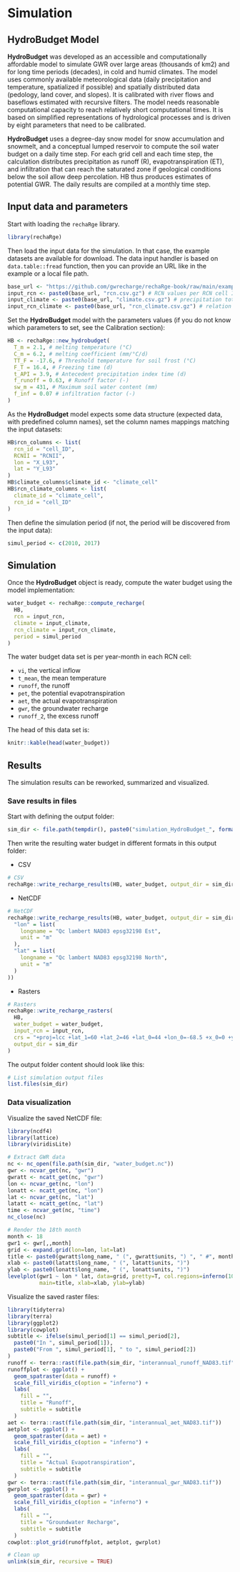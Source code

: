 # Simulation

## HydroBudget Model

**HydroBudget** was developed as an accessible and computationally affordable model to simulate GWR over large areas (thousands of km2) and for long time periods (decades), in cold and humid climates. The model uses commonly available meteorological data (daily precipitation and temperature, spatialized if possible) and spatially distributed data (pedology, land cover, and slopes). It is calibrated with river flows and baseflows estimated with recursive filters. The model needs reasonable computational capacity to reach relatively short computational times. It is based on simplified representations of hydrological processes and is driven by eight parameters that need to be calibrated.

**HydroBudget** uses a degree-day snow model for snow accumulation and snowmelt, and a conceptual lumped reservoir to compute the soil water budget on a daily time step. For each grid cell and each time step, the calculation distributes precipitation as runoff (R), evapotranspiration (ET), and infiltration that can reach the saturated zone if geological conditions below the soil allow  deep percolation. HB thus produces estimates of potential GWR. The daily results are compiled at a monthly time step.

## Input data and parameters

Start with loading the `rechaRge` library.

```r
library(rechaRge)
```

Then load the input data for the simulation. In that case, the example datasets are available for download. The data input handler is based on `data.table::fread` function, then you can provide an URL like in the example or a local file path.

```r
base_url <- "https://github.com/gwrecharge/rechaRge-book/raw/main/examples/input/"
input_rcn <- paste0(base_url, "rcn.csv.gz") # RCN values per RCN cell ID
input_climate <- paste0(base_url, "climate.csv.gz") # precipitation total in mm/d per climate cell ID
input_rcn_climate <- paste0(base_url, "rcn_climate.csv.gz") # relation between climate and RCN cell IDs
```

Set the **HydroBudget** model with the parameters values (if you do not know which parameters to set, see the Calibration section):

```r
HB <- rechaRge::new_hydrobudget(
  T_m = 2.1, # melting temperature (°C)
  C_m = 6.2, # melting coefficient (mm/°C/d)
  TT_F = -17.6, # Threshold temperature for soil frost (°C)
  F_T = 16.4, # Freezing time (d)
  t_API = 3.9, # Antecedent precipitation index time (d)
  f_runoff = 0.63, # Runoff factor (-)
  sw_m = 431, # Maximum soil water content (mm)
  f_inf = 0.07 # infiltration factor (-)
)
```

As the **HydroBudget** model expects some data structure (expected data, with predefined column names), set the column names mappings matching the input datasets:

```r
HB$rcn_columns <- list(
  rcn_id = "cell_ID",
  RCNII = "RCNII",
  lon = "X_L93",
  lat = "Y_L93"
)
HB$climate_columns$climate_id <- "climate_cell"
HB$rcn_climate_columns <- list(
  climate_id = "climate_cell",
  rcn_id = "cell_ID"
)
```

Then define the simulation period (if not, the period will be discovered from the input data):

```r
simul_period <- c(2010, 2017)
```

## Simulation

Once the **HydroBudget** object is ready, compute the water budget using the model implementation:

```r
water_budget <- rechaRge::compute_recharge(
  HB,
  rcn = input_rcn,
  climate = input_climate,
  rcn_climate = input_rcn_climate,
  period = simul_period
)
```

The water budget data set is per year-month in each RCN cell:

* `vi`, the vertical inflow
* `t_mean`, the mean temperature
* `runoff`, the runoff
* `pet`, the potential evapotranspiration
* `aet`, the actual evapotranspiration
* `gwr`, the groundwater recharge
* `runoff_2`, the excess runoff

The head of this data set is:

```r
knitr::kable(head(water_budget))
```

## Results

The simulation results can be reworked, summarized and visualized.

### Save results in files

Start with defining the output folder:

```r
sim_dir <- file.path(tempdir(), paste0("simulation_HydroBudget_", format(Sys.time(), "%Y%m%dT%H_%M")))
```

Then write the resulting water budget in different formats in this output folder:

* CSV

```r
# CSV
rechaRge::write_recharge_results(HB, water_budget, output_dir = sim_dir)
```

* NetCDF

```r
# NetCDF
rechaRge::write_recharge_results(HB, water_budget, output_dir = sim_dir, format = "nc", input_rcn = input_rcn, names = list(
  "lon" = list(
    longname = "Qc lambert NAD83 epsg32198 Est",
    unit = "m"
  ),
  "lat" = list(
    longname = "Qc lambert NAD83 epsg32198 North",
    unit = "m"
  )
))
```

* Rasters

```r
# Rasters
rechaRge::write_recharge_rasters(
  HB,
  water_budget = water_budget,
  input_rcn = input_rcn,
  crs = "+proj=lcc +lat_1=60 +lat_2=46 +lat_0=44 +lon_0=-68.5 +x_0=0 +y_0=0 +ellps=GRS80 +datum=NAD83 +units=m +no_defs",
  output_dir = sim_dir
)
```

The output folder content should look like this:

```r
# List simulation output files
list.files(sim_dir)
```

### Data visualization

Visualize the saved NetCDF file:

```r
library(ncdf4)
library(lattice)
library(viridisLite)

# Extract GWR data
nc <- nc_open(file.path(sim_dir, "water_budget.nc"))
gwr <- ncvar_get(nc, "gwr")
gwratt <- ncatt_get(nc, "gwr")
lon <- ncvar_get(nc, "lon")
lonatt <- ncatt_get(nc, "lon")
lat <- ncvar_get(nc, "lat")
latatt <- ncatt_get(nc, "lat")
time <- ncvar_get(nc, "time")
nc_close(nc)

# Render the 18th month
month <- 18
gwr1 <- gwr[,,month]
grid <- expand.grid(lon=lon, lat=lat)
title <- paste0(gwratt$long_name, " (", gwratt$units, ") ", " #", month)
xlab <- paste0(latatt$long_name, " (", latatt$units, ")")
ylab <- paste0(lonatt$long_name, " (", lonatt$units, ")")
levelplot(gwr1 ~ lon * lat, data=grid, pretty=T, col.regions=inferno(100),
          main=title, xlab=xlab, ylab=ylab)

```



Visualize the saved raster files:

```r
library(tidyterra)
library(terra)
library(ggplot2)
library(cowplot)
subtitle <- ifelse(simul_period[1] == simul_period[2],
  paste0("In ", simul_period[1]),
  paste0("From ", simul_period[1], " to ", simul_period[2])
)
runoff <- terra::rast(file.path(sim_dir, "interannual_runoff_NAD83.tif"))
runoffplot <- ggplot() +
  geom_spatraster(data = runoff) +
  scale_fill_viridis_c(option = "inferno") +
  labs(
    fill = "",
    title = "Runoff",
    subtitle = subtitle
  )
aet <- terra::rast(file.path(sim_dir, "interannual_aet_NAD83.tif"))
aetplot <- ggplot() +
  geom_spatraster(data = aet) +
  scale_fill_viridis_c(option = "inferno") +
  labs(
    fill = "",
    title = "Actual Evapotranspiration",
    subtitle = subtitle
  )
gwr <- terra::rast(file.path(sim_dir, "interannual_gwr_NAD83.tif"))
gwrplot <- ggplot() +
  geom_spatraster(data = gwr) +
  scale_fill_viridis_c(option = "inferno") +
  labs(
    fill = "",
    title = "Groundwater Recharge",
    subtitle = subtitle
  )
cowplot::plot_grid(runoffplot, aetplot, gwrplot)
```

```r
# Clean up
unlink(sim_dir, recursive = TRUE)
```
